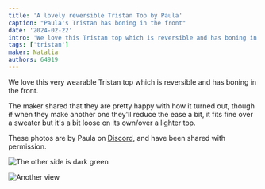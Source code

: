 ```yaml
---
title: 'A lovely reversible Tristan Top by Paula'
caption: "Paula's Tristan has boning in the front"
date: '2024-02-22'
intro: 'We love this Tristan top which is reversible and has boning in the front.'
tags: ['tristan']
maker: Natalia
authors: 64919
---
```


<!-- truncate -->

We love this very wearable Tristan top which is reversible and has boning in the front.

The maker shared that they are pretty happy with how it turned out, though ~~if~~ when they make another one they'll reduce the ease a bit, it fits fine over a sweater but it's a bit loose on its own/over a lighter top.

These photos are by Paula on [Discord](https://discord.freesewing.org/), and have been shared with permission.

![The other side is dark green](https://imagedelivery.net/ouSuR9yY1bHt-fuAokSA5Q/showcase-a-lovely-reversible-tristan-top-by-paula-1/public 'The other side is dark green')

![Another view](https://imagedelivery.net/ouSuR9yY1bHt-fuAokSA5Q/showcase-a-lovely-reversible-tristan-top-by-paula-2/public 'Another view')

